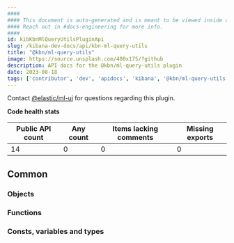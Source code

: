 ```yaml
---
####
#### This document is auto-generated and is meant to be viewed inside our experimental, new docs system.
#### Reach out in #docs-engineering for more info.
####
id: kibKbnMlQueryUtilsPluginApi
slug: /kibana-dev-docs/api/kbn-ml-query-utils
title: "@kbn/ml-query-utils"
image: https://source.unsplash.com/400x175/?github
description: API docs for the @kbn/ml-query-utils plugin
date: 2023-08-18
tags: ['contributor', 'dev', 'apidocs', 'kibana', '@kbn/ml-query-utils']
---
```




Contact [@elastic/ml-ui](https://github.com/orgs/elastic/teams/ml-ui) for questions regarding this plugin.

**Code health stats**

| Public API count  | Any count | Items lacking comments | Missing exports |
|-------------------|-----------|------------------------|-----------------|
| 14 | 0 | 0 | 0 |

## Common

### Objects
<DocDefinitionList data={kbnMlQueryUtilsObj.common.objects}/>

### Functions
<DocDefinitionList data={kbnMlQueryUtilsObj.common.functions}/>

### Consts, variables and types
<DocDefinitionList data={kbnMlQueryUtilsObj.common.misc}/>

